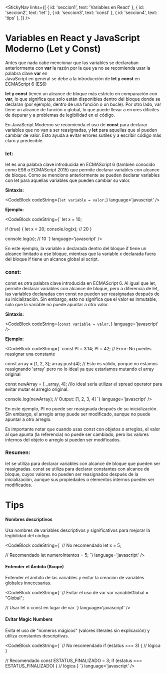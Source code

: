 
<StickyNav
  links={[
    { id: 'seccion1', text: 'Variables en React' },
    { id: 'seccion2', text: 'let' },
    { id: 'seccion3', text: 'const' },
    { id: 'seccion4', text: 'tips' },
  ]}
/>

<a id="seccion1"></a>
# Variables en React y JavaScript Moderno (Let y Const)

Antes que nada cabe mencionar que las variables se declaraban anteriormente con **var** la razón por la que ya no se recomienda usar la palabra clave **var** en  
JavaScript en general se debe a la introducción de **let y const** en ECMAScript 6 (ES6)

**let y const** tienen un alcance de bloque más estricto en comparación con **var**, lo que significa que solo están disponibles dentro del bloque donde se declaran 
(por ejemplo, dentro de una función o un bucle). Por otro lado, var tiene un alcance de función o global, lo que puede llevar a errores difíciles de depurar y a problemas 
de legibilidad en el código.

En JavaScript Moderno se recomienda el uso de **const** para declarar variables que no van a ser reasignadas, y **let** para aquellas que sí pueden cambiar de valor. 
Esto ayuda a evitar errores sutiles y a escribir código más claro y predecible.

<a id="seccion2"></a>
### **let:**
let es una palabra clave introducida en ECMAScript 6 (también conocido como ES6 o ECMAScript 2015) que permite declarar variables con alcance de bloque. 
Como se menciono anteriormente se pueden declarar variables con let para aquellas variables que pueden cambiar su valor.

**Sintaxis:**

<CodeBlock
  codeString={`let variable = valor;`} 
  language='javascript'
/>

**Ejemplo:**

<CodeBlock
  codeString={`
  let x = 10;

  if (true) {
    let x = 20;
    console.log(x); // 20
  }

  console.log(x); // 10
  `}
  language='javascript'
/>

En este ejemplo, la variable x declarada dentro del bloque if tiene un alcance limitado a ese bloque, mientras que la variable x declarada fuera del bloque if tiene un alcance 
global al script.

<a id="seccion3"></a>
### **const:**
const es otra palabra clave introducida en ECMAScript 6. Al igual que let, permite declarar variables con alcance de bloque, pero a diferencia de let, las variables declaradas 
con const no pueden ser reasignadas después de su inicialización. Sin embargo, esto no significa que el valor es inmutable, solo que la variable no puede apuntar a otro valor.

**Sintaxis:**

<CodeBlock
  codeString={`const variable = valor;`}
  language='javascript'
/>

**Ejemplo:**

<CodeBlock
  codeString={`
  const PI = 3.14;
  PI = 42; // Error: No puedes reasignar una constante

  const array = [1, 2, 3];
  array.push(4); // Esto es válido, porque no estamos reasignando 'array' pero no lo ideal ya que estariamos mutando el array original

  const newArray = [...array, 4]; //lo ideal seria utilizar el spread operator para evitar mutar el arreglo original.

  console.log(newArray); // Output: [1, 2, 3, 4] 
  `}
  language='javascript'
/>

En este ejemplo, PI no puede ser reasignada después de su inicialización. Sin embargo, el arreglo array puede ser modificado, aunque no puede apuntar a otro arreglo.

Es importante notar que cuando usas const con objetos o arreglos, el valor al que apunta (la referencia) no puede ser cambiado, pero los valores internos del objeto o arreglo 
sí pueden ser modificados.

### **Resumen:**

let se utiliza para declarar variables con alcance de bloque que pueden ser reasignadas.
const se utiliza para declarar constantes con alcance de bloque, cuyos valores no pueden ser reasignados después de la inicialización, aunque sus propiedades o elementos internos 
pueden ser modificados.

<a id="seccion4"></a>
# Tips 

#### Nombres descriptivos

Usa nombres de variables descriptivos y significativos para mejorar la legibilidad del código.

<CodeBlock
  codeString={`
  // No recomendado
  let x = 5;

  // Recomendado
  let numeroIntentos = 5;
  `} 
  language='javascript'
/>

#### Entender el Ámbito (Scope)
Entender el ámbito de las variables y evitar la creación de variables globales innecesarias.

<CodeBlock
  codeString={`
  // Evitar el uso de var
  var variableGlobal = "Global";

  // Usar let o const en lugar de var
  `} 
  language='javascript'
/>

#### Evitar Magic Numbers

Evita el uso de "números mágicos" (valores literales sin explicación) y utiliza constantes descriptivas.

<CodeBlock
  codeString={`
  // No recomendado
  if (estatus === 3) {
    // lógica
  }

  // Recomendado
  const ESTATUS_FINALIZADO = 3;
  if (estatus === ESTATUS_FINALIZADO) {
    // lógica
  }
  `} 
  language='javascript'
/>
